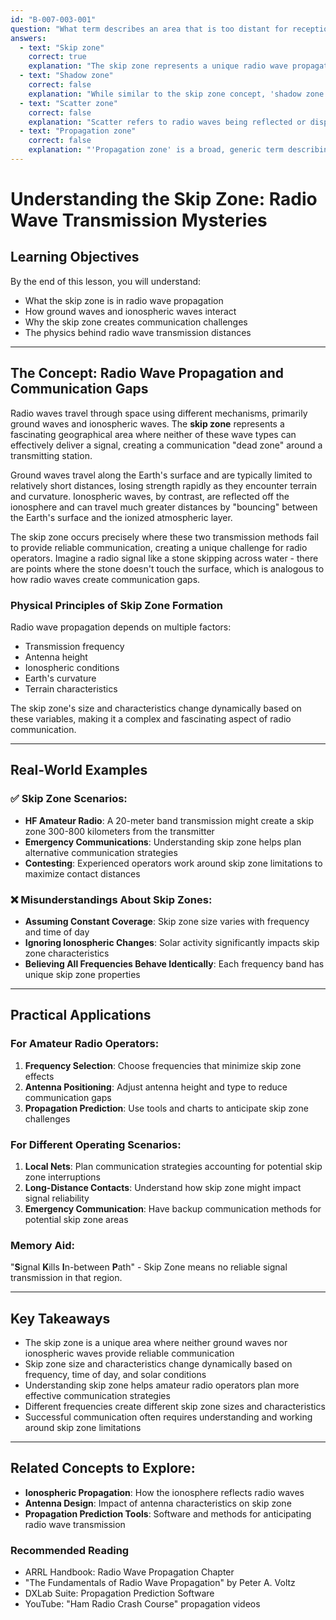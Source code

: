 ```yaml
---
id: "B-007-003-001"
question: "What term describes an area that is too distant for reception of ground waves, but too close for reception of ionospheric waves?"
answers:
  - text: "Skip zone"
    correct: true
    explanation: "The skip zone represents a unique radio wave propagation phenomenon where direct ground waves are too weak to be received and ionospheric waves have not yet been reflected back to Earth. This creates a 'dead zone' around the transmitting station where no radio signals can be effectively received, representing a gap in radio communication coverage."
  - text: "Shadow zone"
    correct: false
    explanation: "While similar to the skip zone concept, 'shadow zone' typically refers to areas where terrain or obstacles block radio signals, rather than a specific propagation phenomenon related to wave transmission distances. This term is more commonly used in obstacle-based signal blocking scenarios."
  - text: "Scatter zone"
    correct: false
    explanation: "Scatter refers to radio waves being reflected or dispersed by various objects or atmospheric conditions, which is different from the specific propagation gap described by the skip zone. Scatter can actually help communication in some circumstances, unlike the skip zone which represents a communication dead area."
  - text: "Propagation zone"
    correct: false
    explanation: "'Propagation zone' is a broad, generic term describing how radio waves travel, and does not specifically identify the unique gap between ground and ionospheric wave reception that characterizes the skip zone."
---
```


# Understanding the Skip Zone: Radio Wave Transmission Mysteries

## Learning Objectives
By the end of this lesson, you will understand:
- What the skip zone is in radio wave propagation
- How ground waves and ionospheric waves interact
- Why the skip zone creates communication challenges
- The physics behind radio wave transmission distances

---

## The Concept: Radio Wave Propagation and Communication Gaps

Radio waves travel through space using different mechanisms, primarily ground waves and ionospheric waves. The **skip zone** represents a fascinating geographical area where neither of these wave types can effectively deliver a signal, creating a communication "dead zone" around a transmitting station.

Ground waves travel along the Earth's surface and are typically limited to relatively short distances, losing strength rapidly as they encounter terrain and curvature. Ionospheric waves, by contrast, are reflected off the ionosphere and can travel much greater distances by "bouncing" between the Earth's surface and the ionized atmospheric layer.

The skip zone occurs precisely where these two transmission methods fail to provide reliable communication, creating a unique challenge for radio operators. Imagine a radio signal like a stone skipping across water - there are points where the stone doesn't touch the surface, which is analogous to how radio waves create communication gaps.

### Physical Principles of Skip Zone Formation

Radio wave propagation depends on multiple factors:
- Transmission frequency
- Antenna height
- Ionospheric conditions
- Earth's curvature
- Terrain characteristics

The skip zone's size and characteristics change dynamically based on these variables, making it a complex and fascinating aspect of radio communication.

---

## Real-World Examples

### ✅ Skip Zone Scenarios:
- **HF Amateur Radio**: A 20-meter band transmission might create a skip zone 300-800 kilometers from the transmitter
- **Emergency Communications**: Understanding skip zone helps plan alternative communication strategies
- **Contesting**: Experienced operators work around skip zone limitations to maximize contact distances

### ❌ Misunderstandings About Skip Zones:
- **Assuming Constant Coverage**: Skip zone size varies with frequency and time of day
- **Ignoring Ionospheric Changes**: Solar activity significantly impacts skip zone characteristics
- **Believing All Frequencies Behave Identically**: Each frequency band has unique skip zone properties

---

## Practical Applications

### For Amateur Radio Operators:
1. **Frequency Selection**: Choose frequencies that minimize skip zone effects
2. **Antenna Positioning**: Adjust antenna height and type to reduce communication gaps
3. **Propagation Prediction**: Use tools and charts to anticipate skip zone challenges

### For Different Operating Scenarios:
1. **Local Nets**: Plan communication strategies accounting for potential skip zone interruptions
2. **Long-Distance Contacts**: Understand how skip zone might impact signal reliability
3. **Emergency Communication**: Have backup communication methods for potential skip zone areas

### Memory Aid:
"**S**ignal **K**ills **I**n-between **P**ath" - Skip Zone means no reliable signal transmission in that region.

---

## Key Takeaways

- The skip zone is a unique area where neither ground waves nor ionospheric waves provide reliable communication
- Skip zone size and characteristics change dynamically based on frequency, time of day, and solar conditions
- Understanding skip zone helps amateur radio operators plan more effective communication strategies
- Different frequencies create different skip zone sizes and characteristics
- Successful communication often requires understanding and working around skip zone limitations

---

## Related Concepts to Explore:
- **Ionospheric Propagation**: How the ionosphere reflects radio waves
- **Antenna Design**: Impact of antenna characteristics on skip zone
- **Propagation Prediction Tools**: Software and methods for anticipating radio wave transmission

### Recommended Reading
- ARRL Handbook: Radio Wave Propagation Chapter
- "The Fundamentals of Radio Wave Propagation" by Peter A. Voltz
- DXLab Suite: Propagation Prediction Software
- YouTube: "Ham Radio Crash Course" propagation videos